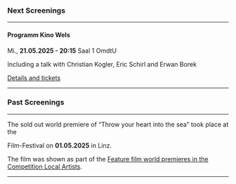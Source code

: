 ### Next Screenings

***

#### Programm Kino Wels

Mi., **21.05.2025 - 20:15** Saal 1 OmdtU

Including a talk with Christian Kogler, Eric Schirl and Erwan Borek

[Details and tickets](https://programmkinowels.at/specials/wirf-dein-herz-ins-meer)

***

### Past Screenings

***

The sold out world premiere of “Throw your heart into the sea” took place at the

<CrossingEuropeLink />

Film-Festival on **01.05.2025** in Linz.

The film was shown as part of the
[Feature film world premieres in the Competition Local Artists](https://www.crossingeurope.at/en/news/feature_film_world_premieres_in_the_competition_local_artists).

<CrossingEuropeImage />

***
